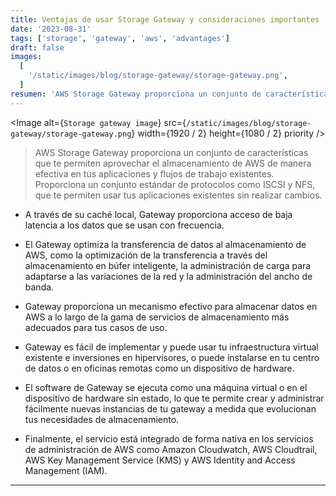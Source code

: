 ```yaml
---
title: Ventajas de usar Storage Gateway y consideraciones importantes
date: '2023-08-31'
tags: ['storage', 'gateway', 'aws', 'advantages']
draft: false
images:
  [
    '/static/images/blog/storage-gateway/storage-gateway.png',
  ]
resumen: 'AWS Storage Gateway proporciona un conjunto de características que te permiten aprovechar el almacenamiento de AWS de manera efectiva...'
---
```


<Image
  alt={`Storage gateway image`}
  src={`/static/images/blog/storage-gateway/storage-gateway.png`}
  width={1920 / 2}
  height={1080 / 2}
  priority
/>

>AWS Storage Gateway proporciona un conjunto de características que te permiten aprovechar el almacenamiento de AWS de manera efectiva en tus aplicaciones y flujos de trabajo existentes. Proporciona un conjunto estándar de protocolos como ISCSI y NFS, que te permiten usar tus aplicaciones existentes sin realizar cambios.

- A través de su caché local, Gateway proporciona acceso de baja latencia a los datos que se usan con frecuencia.

- El Gateway optimiza la transferencia de datos al almacenamiento de AWS, como la optimización de la transferencia a través del almacenamiento en búfer inteligente, la administración de carga para adaptarse a las variaciones de la red y la administración del ancho de banda.

- Gateway proporciona un mecanismo efectivo para almacenar datos en AWS a lo largo de la gama de servicios de almacenamiento más adecuados para tus casos de uso.

- Gateway es fácil de implementar y puede usar tu infraestructura virtual existente e inversiones en hipervisores, o puede instalarse en tu centro de datos o en oficinas remotas como un dispositivo de hardware.

- El software de Gateway se ejecuta como una máquina virtual o en el dispositivo de hardware sin estado, lo que te permite crear y administrar fácilmente nuevas instancias de tu gateway a medida que evolucionan tus necesidades de almacenamiento.

- Finalmente, el servicio está integrado de forma nativa en los servicios de administración de AWS como Amazon Cloudwatch, AWS Cloudtrail, AWS Key Management Service (KMS) y AWS Identity and Access Management (IAM).

---
